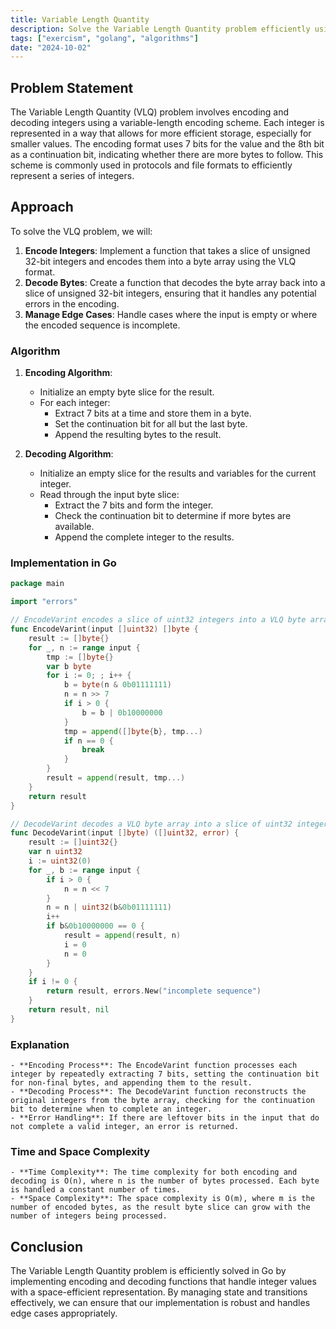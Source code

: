 ```yaml
---
title: Variable Length Quantity
description: Solve the Variable Length Quantity problem efficiently using Go.
tags: ["exercism", "golang", "algorithms"]
date: "2024-10-02"
---
```


## Problem Statement

The Variable Length Quantity (VLQ) problem involves encoding and decoding integers using a variable-length encoding scheme. Each integer is represented in a way that allows for more efficient storage, especially for smaller values. The encoding format uses 7 bits for the value and the 8th bit as a continuation bit, indicating whether there are more bytes to follow. This scheme is commonly used in protocols and file formats to efficiently represent a series of integers.

## Approach

To solve the VLQ problem, we will:
1. **Encode Integers**: Implement a function that takes a slice of unsigned 32-bit integers and encodes them into a byte array using the VLQ format.
2. **Decode Bytes**: Create a function that decodes the byte array back into a slice of unsigned 32-bit integers, ensuring that it handles any potential errors in the encoding.
3. **Manage Edge Cases**: Handle cases where the input is empty or where the encoded sequence is incomplete.

### Algorithm

1. **Encoding Algorithm**:
   - Initialize an empty byte slice for the result.
   - For each integer:
     - Extract 7 bits at a time and store them in a byte.
     - Set the continuation bit for all but the last byte.
     - Append the resulting bytes to the result.

2. **Decoding Algorithm**:
   - Initialize an empty slice for the results and variables for the current integer.
   - Read through the input byte slice:
     - Extract the 7 bits and form the integer.
     - Check the continuation bit to determine if more bytes are available.
     - Append the complete integer to the results.

### Implementation in Go

```go
package main

import "errors"

// EncodeVarint encodes a slice of uint32 integers into a VLQ byte array.
func EncodeVarint(input []uint32) []byte {
	result := []byte{}
	for _, n := range input {
		tmp := []byte{}
		var b byte
		for i := 0; ; i++ {
			b = byte(n & 0b01111111)
			n = n >> 7
			if i > 0 {
				b = b | 0b10000000
			}
			tmp = append([]byte{b}, tmp...)
			if n == 0 {
				break
			}
		}
		result = append(result, tmp...)
	}
	return result
}

// DecodeVarint decodes a VLQ byte array into a slice of uint32 integers.
func DecodeVarint(input []byte) ([]uint32, error) {
	result := []uint32{}
	var n uint32
	i := uint32(0)
	for _, b := range input {
		if i > 0 {
			n = n << 7
		}
		n = n | uint32(b&0b01111111)
		i++
		if b&0b10000000 == 0 {
			result = append(result, n)
			i = 0
			n = 0
		}
	}
	if i != 0 {
		return result, errors.New("incomplete sequence")
	}
	return result, nil
}
```

### Explanation
    - **Encoding Process**: The EncodeVarint function processes each integer by repeatedly extracting 7 bits, setting the continuation bit for non-final bytes, and appending them to the result.
    - **Decoding Process**: The DecodeVarint function reconstructs the original integers from the byte array, checking for the continuation bit to determine when to complete an integer.
    - **Error Handling**: If there are leftover bits in the input that do not complete a valid integer, an error is returned.

### Time and Space Complexity
    - **Time Complexity**: The time complexity for both encoding and decoding is O(n), where n is the number of bytes processed. Each byte is handled a constant number of times.
    - **Space Complexity**: The space complexity is O(m), where m is the number of encoded bytes, as the result byte slice can grow with the number of integers being processed.

## Conclusion
The Variable Length Quantity problem is efficiently solved in Go by implementing encoding and decoding functions that handle integer values with a space-efficient representation. By managing state and transitions effectively, we can ensure that our implementation is robust and handles edge cases appropriately.